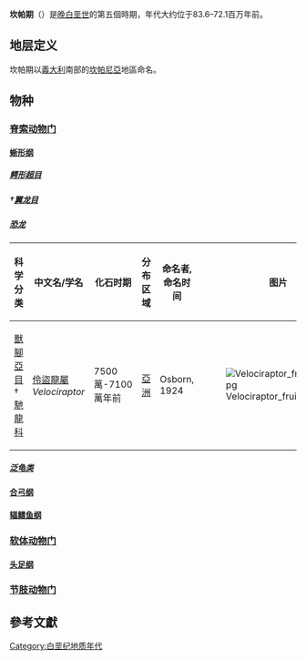 {{unreferenced|time=2015-06-05T03:07:04+00:00}}
{{Cretaceous graphical timeline}}
'''坎帕期'''（{{lang-en|Campanian}}）是[[晚白垩世|晚白垩世]]的第五個時期，年代大约位于83.6–72.1百万年前。
== 地层定义 ==
坎帕期以[[義大利|義大利]]南部的[[坎帕尼亞|坎帕尼亞]]地區命名。 
== 物种 ==
{{动态列表}}
=== [[脊索动物门|脊索动物门]] ===
==== [[蜥形纲|蜥形纲]] ====
===== [[鳄形超目|鳄形超目]] =====
===== †[[翼龙目|翼龙目]] =====
===== [[恐龙|恐龙]] =====
{| class="wikitable"
!科学分类
!中文名/学名
!化石时期
!分布区域
!命名者,命名时间
!图片
|-
|[[獸腳亞目|獸腳亞目]]<br>†[[馳龍科|馳龍科]]
|[[伶盜龍屬|伶盜龍屬]] ''Velociraptor''
|7500萬-7100萬年前
|[[亞洲|亞洲]]
|Osborn, 1924
|[[Image:Velociraptor_fruita_2.jpg|thumb]]
|}

===== [[泛龟类|泛龟类]] =====
==== [[合弓纲|合弓纲]] ====
==== [[辐鳍鱼纲|辐鳍鱼纲]] ====
=== [[软体动物门|软体动物门]] ===
==== [[头足纲|头足纲]] ====
=== [[节肢动物门|节肢动物门]] ===
==參考文獻==
{{Reflist|refs=}}
{{Geology-stub}}
[[Category:白垩纪地质年代|Category:白垩纪地质年代]]